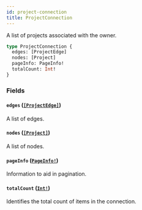 ```yaml
---
id: project-connection
title: ProjectConnection
---
```


A list of projects associated with the owner.

```graphql
type ProjectConnection {
  edges: [ProjectEdge]
  nodes: [Project]
  pageInfo: PageInfo!
  totalCount: Int!
}
```

### Fields

#### `edges` ([`[ProjectEdge]`](/docs/api/objects/project-edge))

A list of edges.

#### `nodes` ([`[Project]`](/docs/api/objects/project))

A list of nodes.

#### `pageInfo` ([`PageInfo!`](/docs/api/objects/page-info))

Information to aid in pagination.

#### `totalCount` ([`Int!`](/docs/api/scalars/int))

Identifies the total count of items in the connection.
